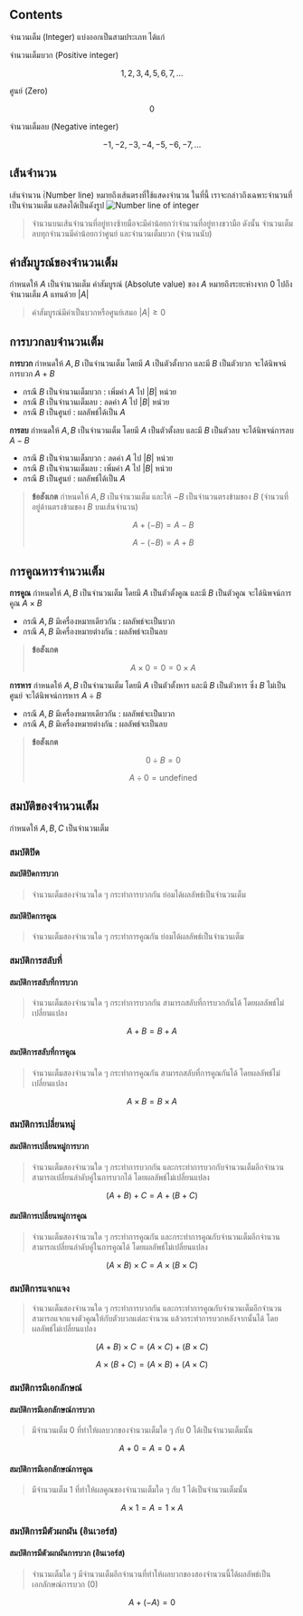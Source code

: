 ## Contents

จำนวนเต็ม (Integer) แบ่งออกเป็นสามประเภท ได้แก่

จำนวนเต็มบวก (Positive integer)

$$
1,2,3,4,5,6,7,…
$$

ศูนย์ (Zero)

$$
0
$$

จำนวนเต็มลบ (Negative integer)

$$
-1,-2,-3,-4,-5,-6,-7,…
$$

## เส้นจำนวน

เส้นจำนวน (์Number line) หมายถึงเส้นตรงที่ใช้แสดงจำนวน ในที่นี้ เราจะกล่าวถึงเฉพาะจำนวนที่เป็นจำนวนเต็ม แสดงได้เป็นดังรูป
![Number line of integer](https://storage.googleapis.com/nerdoverbucket/media/25680601113143_integer_line.webp)

> จำนวนบนเส้นจำนวนที่อยู่ทางซ้ายมือจะมีค่าน้อยกว่าจำนวนที่อยู่ทางขวามือ
> ดังนั้น จำนวนเต็มลบทุกจำนวนมีค่าน้อยกว่าศูนย์ และจำนวนเต็มบวก (จำนวนนับ)

## ค่าสัมบูรณ์ของจำนวนเต็ม

กำหนดให้ $A$ เป็นจำนวนเต็ม
ค่าสัมบูรณ์ (Absolute value) ของ $A$ หมายถึงระยะห่างจาก $0$ ไปถึงจำนวนเต็ม $A$ แทนด้วย $|A|$

> ค่าสัมบูรณ์มีค่าเป็นบวกหรือศูนย์เสมอ $|A|\ge0$

## การบวกลบจำนวนเต็ม

**การบวก**
กำหนดให้ $A,B$ เป็นจำนวนเต็ม โดยมี $A$ เป็นตัวตั้งบวก และมี $B$ เป็นตัวบวก จะได้นิพจน์การบวก $A+B$

- กรณี $B$ เป็นจำนวนเต็มบวก : เพิ่มค่า $A$ ไป $|B|$ หน่วย
- กรณี $B$ เป็นจำนวนเต็มลบ : ลดค่า $A$ ไป $|B|$ หน่วย
- กรณี $B$ เป็นศูนย์ : ผลลัพธ์ได้เป็น $A$

**การลบ**
กำหนดให้ $A,B$ เป็นจำนวนเต็ม โดยมี $A$ เป็นตัวตั้งลบ และมี $B$ เป็นตัวลบ จะได้นิพจน์การลบ $A-B$

- กรณี $B$ เป็นจำนวนเต็มบวก : ลดค่า $A$ ไป $|B|$ หน่วย
- กรณี $B$ เป็นจำนวนเต็มลบ : เพิ่มค่า $A$ ไป $|B|$ หน่วย
- กรณี $B$ เป็นศูนย์ : ผลลัพธ์ได้เป็น $A$

> **ข้อสังเกต**
> กำหนดให้ $A,B$ เป็นจำนวนเต็ม และให้ $-B$ เป็นจำนวนตรงข้ามของ $B$ (จำนวนที่อยู่ด้านตรงข้ามของ $B$ บนเส้นจำนวน)
>
> $$
> A+(-B)=A-B
> $$
>
> $$
> A-(-B)=A+B
> $$

## การคูณหารจำนวนเต็ม

**การคูณ**
กำหนดให้ $A,B$ เป็นจำนวนเต็ม โดยมี $A$ เป็นตัวตั้งคูณ และมี $B$ เป็นตัวคูณ จะได้นิพจน์การคูณ $A\times B$

- กรณี $A,B$ มีเครื่องหมายเดียวกัน : ผลลัพธ์จะเป็นบวก
- กรณี $A,B$ มีเครื่องหมายต่างกัน : ผลลัพธ์จะเป็นลบ

> **ข้อสังเกต**
>
> $$
> A\times 0=0=0\times A
> $$

**การหาร**
กำหนดให้ $A,B$ เป็นจำนวนเต็ม โดยมี $A$ เป็นตัวตั้งหาร และมี $B$ เป็นตัวหาร ซึ่ง $B$ ไม่เป็นศูนย์ จะได้นิพจน์การหาร $A\div B$

- กรณี $A,B$ มีเครื่องหมายเดียวกัน : ผลลัพธ์จะเป็นบวก
- กรณี $A,B$ มีเครื่องหมายต่างกัน : ผลลัพธ์จะเป็นลบ

> **ข้อสังเกต**
>
> $$
> 0\div B=0
> $$
>
> $$
> A\div 0=\text{undefined}
> $$

## สมบัติของจำนวนเต็ม

กำหนดให้ $A,B,C$ เป็นจำนวนเต็ม

### สมบัติปิด

#### สมบัติปิดการบวก

> จำนวนเต็มสองจำนวนใด ๆ กระทำการบวกกัน ย่อมได้ผลลัพธ์เป็นจำนวนเต็ม

#### สมบัติปิดการคูณ

> จำนวนเต็มสองจำนวนใด ๆ กระทำการคูณกัน ย่อมได้ผลลัพธ์เป็นจำนวนเต็ม

### สมบัติการสลับที่

#### สมบัติการสลับที่การบวก

> จำนวนเต็มสองจำนวนใด ๆ กระทำการบวกกัน สามารถสลับที่การบวกกันได้ โดยผลลัพธ์ไม่เปลี่ยนแปลง

$$
A+B=B+A
$$

#### สมบัติการสลับที่การคูณ

> จำนวนเต็มสองจำนวนใด ๆ กระทำการคูณกัน สามารถสลับที่การคูณกันได้ โดยผลลัพธ์ไม่เปลี่ยนแปลง

$$
A\times B=B\times A
$$

### สมบัติการเปลี่ยนหมู่

#### สมบัติการเปลี่ยนหมู่การบวก

> จำนวนเต็มสองจำนวนใด ๆ กระทำการบวกกัน และกระทำการบวกกับจำนวนเต็มอีกจำนวน สามารถเปลี่ยนลำดับคู่ในการบวกได้ โดยผลลัพธ์ไม่เปลี่ยนแปลง

$$
(A+B)+C=A+(B+C)
$$

#### สมบัติการเปลี่ยนหมู่การคูณ

> จำนวนเต็มสองจำนวนใด ๆ กระทำการคูณกัน และกระทำการคูณกับจำนวนเต็มอีกจำนวน สามารถเปลี่ยนลำดับคู่ในการคูณได้ โดยผลลัพธ์ไม่เปลี่ยนแปลง

$$
(A\times B)\times C=A\times (B\times C)
$$

### สมบัติการแจกแจง

> จำนวนเต็มสองจำนวนใด ๆ กระทำการบวกกัน และกระทำการคูณกับจำนวนเต็มอีกจำนวน สามารถแจกแจงตัวคูณให้กับตัวบวกแต่ละจำนวน แล้วกระทำการบวกหลังจากนั้นได้ โดยผลลัพธ์ไม่เปลี่ยนแปลง

$$
(A+B)\times C=(A\times C)+(B\times C)
$$

$$
A\times (B+C)=(A\times B)+(A\times C)
$$

### สมบัติการมีเอกลักษณ์

#### สมบัติการมีเอกลักษณ์การบวก

> มีจำนวนเต็ม $0$ ที่ทำให้ผลบวกของจำนวนเต็มใด ๆ กับ $0$ ได้เป็นจำนวนเต็มนั้น

$$
A+0=A=0+A
$$

#### สมบัติการมีเอกลักษณ์การคูณ

> มีจำนวนเต็ม $1$ ที่ทำให้ผลคูณของจำนวนเต็มใด ๆ กับ $1$ ได้เป็นจำนวนเต็มนั้น

$$
A\times 1=A=1\times A
$$

### สมบัติการมีตัวผกผัน (อินเวอร์ส)

#### สมบัติการมีตัวผกผันการบวก (อินเวอร์ส)

> จำนวนเต็มใด ๆ มีจำนวนเต็มอีกจำนวนที่ทำให้ผลบวกของสองจำนวนนี้ได้ผลลัพธ์เป็นเอกลักษณ์การบวก $(0)$

$$
A+(-A)=0
$$
